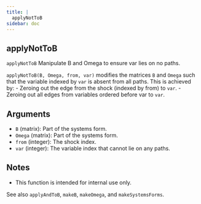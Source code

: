 ```yaml
--- 
title: | 
  applyNotToB
sidebar: doc
---
```


::: {.doc-box}
::: {.callout-warning appearance="simple" icon="false" collapse="true"}    
# applyNotToB


`applyNotToB` Manipulate B and Omega to ensure var lies on no paths.

`applyNotToB(B, Omega, from, var)` modifies the matrices `B` and `Omega` such that
the variable indexed by `var` is absent from all paths. This is achieved by:
- Zeroing out the edge from the shock (indexed by from) to `var`.
- Zeroing out all edges from variables ordered before var to `var`.

## Arguments
- `B` (matrix): Part of the systems form.
- `Omega` (matrix): Part of the systems form.
- `from` (integer): The shock index.
- `var` (integer): The variable index that cannot lie on any paths.

## Notes
- This function is intended for internal use only.

See also `applyAndToB`, `makeB`, `makeOmega`, and `makeSystemsForms`.
:::
:::


    